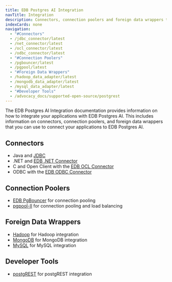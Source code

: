 ```yaml
---
title: EDB Postgres AI Integration
navTitle: Integration
description: Connectors, connection poolers and foreign data wrappers to integrate your applications with EDB Postgres AI.
indexCards: none
navigation:
  - "#Connectors"
  - /jdbc_connector/latest
  - /net_connector/latest
  - /ocl_connector/latest
  - /odbc_connector/latest
  - "#Connection Poolers"
  - /pgbouncer/latest
  - /pgpool/latest
  - "#Foreign Data Wrappers"
  - /hadoop_data_adapter/latest
  - /mongodb_data_adapter/latest
  - /mysql_data_adapter/latest
  - "#Developer Tools"
  - /advocacy_docs/supported-open-source/postgrest
---
```


The EDB Postgres AI Integration documentation provides information on how to integrate your applications with EDB Postgres AI. This includes information on connectors, connection poolers, and foreign data wrappers that you can use to connect your applications to EDB Postgres AI.

## Connectors

- Java and [JDBC](/jdbc_connector/latest/)
- .NET and [EDB .NET Connector](/net_connector/latest/)
- C and Open Client with the [EDB OCL Connector](/ocl_connector/latest/)
- ODBC with the [EDB ODBC Connector](/odbc_connector/latest/)

## Connection Poolers

- [EDB PgBouncer](/pgbouncer/latest/) for connection pooling
- [pgpool-II](/pgpool/latest/) for connection pooling and load balancing

## Foreign Data Wrappers

- [Hadoop](/hadoop_data_adapter/latest/) for Hadoop integration
- [MongoDB](/mongo_data_adapter/latest/) for MongoDB integration
- [MySQL](/mysql_data_adapter/latest/) for MySQL integration

## Developer Tools

- [postgREST](/advocacy_docs/supported-open-source/postgrest) for postgREST integration